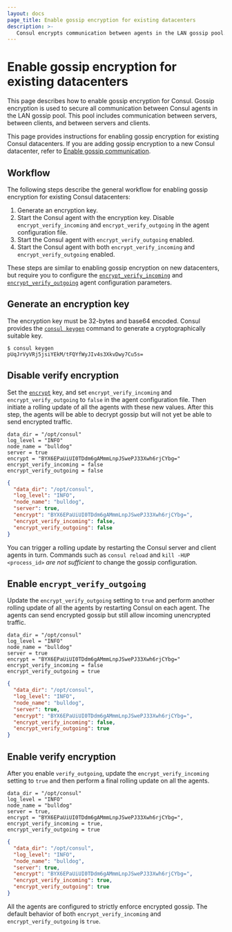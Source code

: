 ```yaml
---
layout: docs
page_title: Enable gossip encryption for existing datacenters
description: >- 
   Consul encrypts communication between agents in the LAN gossip pool. Learn how to generate a gossip encryption key and distribute it to agents in an existing Consul datacenter.
---
```


# Enable gossip encryption for existing datacenters

This page describes how to enable gossip encryption for Consul. Gossip encryption is used to secure all communication between Consul agents in the LAN gossip pool. This pool includes communication between servers, between clients, and between servers and clients.

This page provides instructions for enabling gossip encryption for existing Consul datacenters. If you are adding gossip encryption to a new Consul datacenter, refer to [Enable gossip communication](/consul/docs/secure/encryption/gossip/enable.mdx).

## Workflow

The following steps describe the general workflow for enabling gossip encryption for existing Consul datacenters:

1. Generate an encryption key.
1. Start the Consul agent with the encryption key. Disable `encrypt_verify_incoming` and `encrypt_verify_outgoing` in the agent configuration file.
1. Start the Consul agent with `encrypt_verify_outgoing` enabled.
1. Start the Consul agent with both `encrypt_verify_incoming` and `encrypt_verify_outgoing` enabled.

These steps are similar to enabling gossip encryption on new datacenters, but require you to configure the [`encrypt_verify_incoming`](/consul/docs/reference/agent#encrypt_verify_incoming) and [`encrypt_verify_outgoing`](/consul/docs/reference/agent#encrypt_verify_outgoing) agent configuration parameters.

## Generate an encryption key

The encryption key must be 32-bytes and base64 encoded. Consul provides the [`consul keygen`](/consul/commands/keygen) command to generate a cryptographically suitable key.

```shell-session
$ consul keygen
pUqJrVyVRj5jsiYEkM/tFQYfWyJIv4s3XkvDwy7Cu5s=
```

## Disable verify encryption

Set the [`encrypt`](/consul/docs/reference/agent#_encrypt) key, and set `encrypt_verify_incoming` and `encrypt_verify_outgoing` to `false` in the agent configuration file. Then initiate a rolling update of all the agents with these new values. After this step, the agents will be able to decrypt gossip but will not yet be able to send encrypted traffic.

<CodeTabs>
<CodeBlockConfig filename="/etc/consul.d/consul.hcl" highlight="5-7">

```hcl
data_dir = "/opt/consul"
log_level = "INFO"
node_name = "bulldog"
server = true
encrypt = "BYX6EPaUiUI0TDdm6gAMmmLnpJSwePJ33Xwh6rjCYbg="
encrypt_verify_incoming = false
encrypt_verify_outgoing = false
```

</CodeBlockConfig>
<CodeBlockConfig filename="/etc/consul.d/consul.json" highlight="6-8">

```json
{
  "data_dir": "/opt/consul",
  "log_level": "INFO",
  "node_name": "bulldog",
  "server": true,
  "encrypt": "BYX6EPaUiUI0TDdm6gAMmmLnpJSwePJ33Xwh6rjCYbg=",
  "encrypt_verify_incoming": false,
  "encrypt_verify_outgoing": false
}
```

</CodeBlockConfig>
</CodeTabs>

You can trigger a rolling update by restarting the Consul server and client agents in turn. Commands such as `consul reload` and `kill -HUP <process_id>` _are not sufficient_ to change the gossip configuration.

## Enable `encrypt_verify_outgoing`

Update the `encrypt_verify_outgoing` setting to `true` and perform another rolling update of all the agents by restarting Consul on each agent. The agents can send encrypted gossip but still allow incoming unencrypted traffic.

<CodeTabs>
<CodeBlockConfig filename="/etc/consul.d/consul.hcl" highlight="7">

```hcl
data_dir = "/opt/consul"
log_level = "INFO"
node_name = "bulldog"
server = true
encrypt = "BYX6EPaUiUI0TDdm6gAMmmLnpJSwePJ33Xwh6rjCYbg="
encrypt_verify_incoming = false
encrypt_verify_outgoing = true
```

</CodeBlockConfig>
<CodeBlockConfig filename="/etc/consul.d/consul.json" highlight="8">

```json
{
  "data_dir": "/opt/consul",
  "log_level": "INFO",
  "node_name": "bulldog",
  "server": true,
  "encrypt": "BYX6EPaUiUI0TDdm6gAMmmLnpJSwePJ33Xwh6rjCYbg=",
  "encrypt_verify_incoming": false,
  "encrypt_verify_outgoing": true
}
```

</CodeBlockConfig>
</CodeTabs>

## Enable verify encryption

After you enable `verify_outgoing`, update the `encrypt_verify_incoming` setting to `true` and then perform a final rolling update on all the agents.

<CodeTabs>
<CodeBlockConfig filename="/etc/consul.d/consul.hcl" highlight="6">

```hcl
data_dir = "/opt/consul"
log_level = "INFO"
node_name = "bulldog"
server = true,
encrypt = "BYX6EPaUiUI0TDdm6gAMmmLnpJSwePJ33Xwh6rjCYbg=",
encrypt_verify_incoming = true,
encrypt_verify_outgoing = true
```

</CodeBlockConfig>
<CodeBlockConfig filename="/etc/consul.d/consul.json" highlight="7">

```json
{
  "data_dir": "/opt/consul",
  "log_level": "INFO",
  "node_name": "bulldog",
  "server": true,
  "encrypt": "BYX6EPaUiUI0TDdm6gAMmmLnpJSwePJ33Xwh6rjCYbg=",
  "encrypt_verify_incoming": true,
  "encrypt_verify_outgoing": true
}
```

</CodeBlockConfig>
</CodeTabs>

All the agents  are configured to strictly enforce encrypted gossip. The default behavior of both `encrypt_verify_incoming` and `encrypt_verify_outgoing` is `true`.